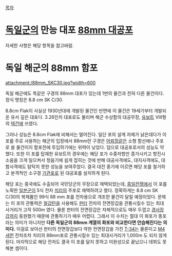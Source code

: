 [[목차]]
= [[독일군]]의 만능 대포 [[88mm 대공포]] =
자세한 사항은 해당 항목을 참고바람.

= 독일 해군의 88mm 함포 =
attachment:/88mm_SKC30.jpg?width=600

독일 해군에도 똑같은 구경의 88mm 대포가 있는데 1번의 물건과 전혀 다른 물건이다. 정식 명칭은 8.8 cm SK C/30.

8.8cm Flak이 사실상 1930년대에 개발된 물건인 반면에 이 물건은 19세기부터 개발되온 유서 깊은 대포다. 3.26인치 대포로도 불리며 해군 수상함의 대공무장, [[유보트]] VIII형의 [[덱건]]에 쓰였다. 

그러나 성능은 8.8cm Flak에 비해서는 떨어진다. 일단 포의 설계 자체가 낡은데다가 이 포를 주로 사용하는 해군의 입장에서 88mm란 구경은 [[어뢰정]]같은 소형 함선에나 주포로 쓸 물건이지 함포전에 투입하기에는 위력이 낮았다. 덤으로 대공포로서의 성능도 약했다. 또한 이 포를 탑재한 유보트의 경우에는 해당 포가 수중저항만 증가시키고 항진시 소음을 크게 일으켜서 청음기에 쉽게 잡히는 것에 반해 대공사격에도, 대지사격에도, 대함사격에도 탐탁치 못한 성능을 보여주었다. 결국 대전 중기에 이르면 해당 포를 철거하고 본격적인 소구경 [[기관포]]로 된 대공포를 설치하게 된다.

해당 포는 중국에도 수출되어 국민당군의 무장으로 채택되었는데, [[중일전쟁]]에서 이 포를 노획한 [[일본군]]이 5식 전차 [[치리]]의 주포로 채택하려고 했다. 정확하게는 8.8 cm SK C/30의 복제품인 99식 88 mm 포를 전차용으로 개조한 물건이 달릴 예정이었다. 문제는 이 포의 관통력은 [[철갑탄]]을 사용해도 [[판터]] 전차의 전면장갑을 관통시킬수 있는 최대사거리가 고작 500m 였다. 물론 판터의 전면장갑은 자체적으로도 매우 두껍고 [[경사장갑]]까지 동원했기 때문에 관통하기가 매우 어렵다. 그래서 이 수치는 절대 이 화포가 똥포라는 의미가 아니지만 '''다른 독일군의 88mm 계열의 화포와 비교한다면 안습해진다는 의미다.''' 이걸로 보아선 판터의 전면장갑보다 약한 전면장갑을 가진 [[T-34]]는 물론이고 [[M4 셔먼]] 전차조차 치리의 88mm포로 관통시킬수 있는 최대사거리가 1,000m 도 되지 않게 된다. 마지막으로 해당 전차도 결국 이 포를 달지 못하고 미완성으로 끝났으니 데뷔도 못해본 셈이다.
